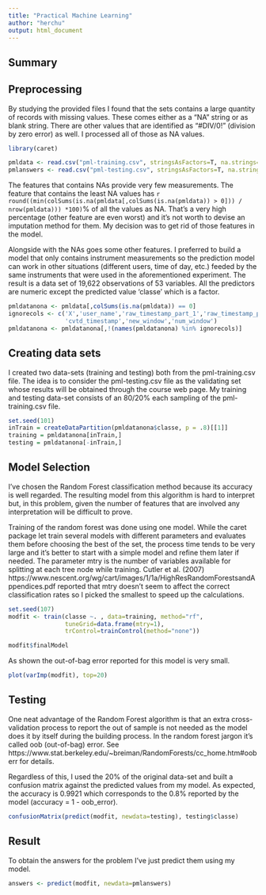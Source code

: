 ```yaml
---
title: "Practical Machine Learning"
author: "herchu"
output: html_document
---
```


Summary
-------


Preprocessing
-------------

By studying the provided files I found that the sets contains a large quantity of records with missing values. These comes either as a "NA" string or as blank string. There are other values that are identified as "#DIV/0!" (division by zero error) as well. I processed all of those as NA values.

```r
library(caret)
```

```r
pmldata <- read.csv("pml-training.csv", stringsAsFactors=T, na.strings=c("NA","","#DIV/0!"))
pmlanswers <- read.csv("pml-testing.csv", stringsAsFactors=T, na.strings=c("NA","","#DIV/0!"))
```

The features that contains NAs provide very few measurements. The feature that contains the least NA values has `r round((min(colSums(is.na(pmldata[,colSums(is.na(pmldata)) > 0])) / nrow(pmldata))) *100)`% of all the values as NA. That's a very high percentage (other feature are even worst) and it's not worth to devise an imputation method for them. My decision was to get rid of those features in the model.

Alongside with the NAs goes some other features. I preferred to build a model that only contains instrument measurements so the prediction model can work in other situations (different users, time of day, etc.) feeded by the same instruments that were used in the aforementioned experiment. The result is a data set of 19,622 observations of 53 variables. All the predictors are numeric except the predicted value 'classe' which is a factor.

```r
pmldatanona <- pmldata[,colSums(is.na(pmldata)) == 0]
ignorecols <- c('X','user_name','raw_timestamp_part_1','raw_timestamp_part_2',
                'cvtd_timestamp','new_window','num_window')
pmldatanona <- pmldatanona[,!(names(pmldatanona) %in% ignorecols)]
```

Creating data sets
------------------

I created two data-sets (training and testing) both from the pml-training.csv file. The idea is to consider the pml-testing.csv file as the validating set whose results will be obtained through the course web page. My training and testing data-set consists of an 80/20% each sampling of the pml-training.csv file.

```r
set.seed(101)
inTrain = createDataPartition(pmldatanona$classe, p = .8)[[1]]
training = pmldatanona[inTrain,]
testing = pmldatanona[-inTrain,]
```

Model Selection
---------------

I've chosen the Random Forest classification method because its accuracy is well regarded. The resulting model from this algorithm is hard to interpret but, in this problem, given the number of features that are involved any interpretation will be difficult to prove.

Training of the random forest was done using one model. While the caret package let train several models with different parameters and evaluates them before choosing the best of the set, the process time tends to be very large and it's better to start with a simple model and refine them later if needed. The parameter mtry is the number of variables available for splitting at each tree node while training. Cutler et al. (2007)  https://www.nescent.org/wg/cart/images/1/1a/HighResRandomForestsandAppendices.pdf reported that mtry doesn't seem to affect the correct classification rates so I picked the smallest to speed up the calculations.

```r
set.seed(107)
modfit <- train(classe ~. , data=training, method="rf",
                tuneGrid=data.frame(mtry=1),
                trControl=trainControl(method="none"))
```
```r
modfit$finalModel
```

As shown the out-of-bag error reported for this model is very small.

```r
plot(varImp(modfit), top=20)
```

Testing
-------

One neat advantage of the Random Forest algorithm is that an extra cross-validation process to report the out of sample is not needed as the model does it by itself during the building process. In the random forest jargon it's called oob (out-of-bag) error. See https://www.stat.berkeley.edu/~breiman/RandomForests/cc_home.htm#ooberr for details.

Regardless of this, I used the 20% of the original data-set and built a confusion matrix against the predicted values from my model. As expected, the accuracy is 0.9921 which corresponds to the 0.8% reported by the model (accuracy = 1 - oob_error).

```r
confusionMatrix(predict(modfit, newdata=testing), testing$classe)
```

Result
------

To obtain the answers for the problem I've just predict them using my model.

```r
answers <- predict(modfit, newdata=pmlanswers)
```

